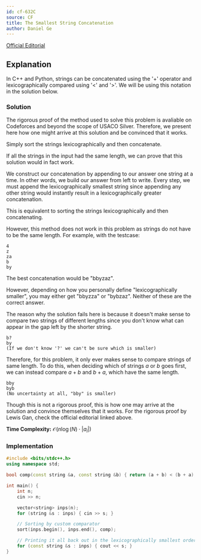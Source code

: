 ```yaml
---
id: cf-632C
source: CF
title: The Smallest String Concatenation
author: Daniel Ge
---
```


[Official Editorial](https://codeforces.com/blog/entry/43493)

## Explanation

<Info title="Quick note on notation">

In C++ and Python, strings can be concatenated using the '+' operator and lexicographically compared using '\<' and '\>'.
We will be using this notation in the solution below.

</Info>

### Solution

The rigorous proof of the method used to solve this problem is avaliable on Codeforces and beyond the scope of USACO Silver.
Therefore, we present here how one might arrive at this solution and be convinced that it works.

<Warning title="Bogus Solution">

Simply sort the strings lexicographically and then concatenate.

</Warning>

If all the strings in the input had the same length, we can prove that this solution would in fact work.

<Spoiler title="Proof of above">

We construct our concatenation by appending to our answer one string at a time. In other words, we build our answer from left to write.
Every step, we must append the lexicographically smallest string since appending any other string would instantly result in a lexicographically greater concatenation.

This is equivalent to sorting the strings lexicographically and then concatenating.

</Spoiler>

However, this method does not work in this problem as strings do not have to be the same length.
For example, with the testcase:
```
4
z
za
b
by
```
The best concatenation would be "bbyzaz".

However, depending on how you personally define "lexicographically smaller", you may either get "bbyzza" or "bybzaz".
Neither of these are the correct answer.

The reason why the solution fails here is because it doesn't make sense to compare two strings of different lengths since you don't know what can appear in the gap left by the shorter string.
```
b?
by
(If we don't know '?' we can't be sure which is smaller)
```

Therefore, for this problem, it only ever makes sense to compare strings of same length.
To do this, when deciding which of strings $a$ or $b$ goes first, we can instead compare $a + b$ and $b + a$, which have the same length.
```
bby
byb
(No uncertainty at all, "bby" is smaller)
```

Though this is not a rigorous proof, this is how one may arrive at the solution and convince themselves that it works.
For the rigorous proof by Lewis Gan, check the official editorial linked above.

**Time Complexity:** $\mathcal{O}(n \log(N) \cdot |a_i|)$

### Implementation

<LanguageSection>
<CPPSection>

```cpp
#include <bits/stdc++.h>
using namespace std;

bool comp(const string &a, const string &b) { return (a + b) < (b + a); }

int main() {
	int n;
	cin >> n;

	vector<string> inps(n);
	for (string &s : inps) { cin >> s; }

	// Sorting by custom comparator
	sort(inps.begin(), inps.end(), comp);

	// Printing it all back out in the lexicographically smallest order
	for (const string &s : inps) { cout << s; }
}
```

</CPPSection>
</LanguageSection>

